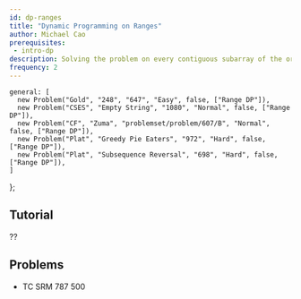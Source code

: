 ```yaml
---
id: dp-ranges
title: "Dynamic Programming on Ranges"
author: Michael Cao
prerequisites: 
 - intro-dp
description: Solving the problem on every contiguous subarray of the original array.
frequency: 2
---
```



    general: [
      new Problem("Gold", "248", "647", "Easy", false, ["Range DP"]),
      new Problem("CSES", "Empty String", "1080", "Normal", false, ["Range DP"]),
      new Problem("CF", "Zuma", "problemset/problem/607/B", "Normal", false, ["Range DP"]),
      new Problem("Plat", "Greedy Pie Eaters", "972", "Hard", false, ["Range DP"]),
      new Problem("Plat", "Subsequence Reversal", "698", "Hard", false, ["Range DP"]),
    ]
};

## Tutorial

??

## Problems

<Problems problems={problems.general} />

 * TC SRM 787 500
